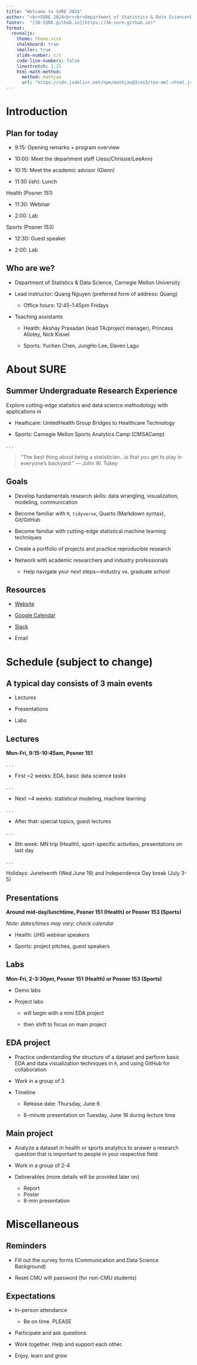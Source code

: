 ```yaml
---
title: "Welcome to SURE 2024"
author: "<br>SURE 2024<br><br>Department of Statistics & Data Science<br>Carnegie Mellon University"
footer:  "[36-SURE.github.io](https://36-sure.github.io)"
format:
  revealjs:
    theme: theme.scss
    chalkboard: true
    smaller: true
    slide-number: c/t
    code-line-numbers: false
    linestretch: 1.25
    html-math-method:
      method: mathjax
      url: "https://cdn.jsdelivr.net/npm/mathjax@3/es5/tex-mml-chtml.js"
---
```


# Introduction

## Plan for today

* 9:15: Opening remarks + program overview

* 10:00: Meet the department staff (Jess/Chrissie/LeeAnn)

* 10:15: Meet the academic advisor (Glenn)

* 11:30 (ish): Lunch

Health (Posner 151)

*   11:30: Webinar

*   2:00: Lab

Sports (Posner 153)

*   12:30: Guest speaker

*   2:00: Lab

## Who are we?

* Department of Statistics & Data Science, Carnegie Mellon University

* Lead instructor: Quang Nguyen (preferred form of address: Quang)

  *   Office hours: 12:45-1:45pm Fridays

* Teaching assistants
  
  * Health: Akshay Prasadan (lead TA/project manager), Princess Allotey, Nick Kissel
  
  * Sports: Yuchen Chen, JungHo Lee, Daven Lagu


# About SURE

## Summer Undergraduate Research Experience

Explore cutting-edge statistics and data science methodology with applications in

* Heathcare: UnitedHealth Group Bridges to Healthcare Technology

* Sports: Carnegie Mellon Sports Analytics Camp (CMSACamp)

. . .

> "The best thing about being a statistician...is that you get to play in everyone’s backyard." --- John W. Tukey

## Goals

* Develop fundamentals research skills: data wrangling, visualization, modeling, communication

* Become familiar with `R`, `tidyverse`, Quarto (Markdown syntax), Git/GitHub

* Become familiar with cutting-edge statistical machine learning techniques

* Create a portfolio of projects and practice reproducible research

* Network with academic researchers and industry professionals

  * Help navigate your next steps---industry vs. graduate school
  
## Resources

* [Website](https://36-SURE.github.io/)

* [Google Calendar](https://calendar.google.com/calendar/embed?src=c_aca0e704d928c40d5a0dc89ec61c27e8d48e5f6367e1935f254c5131ebf93bb7%40group.calendar.google.com)

* [Slack](https://sure2024.slack.com/)

* Email
  
<!-- ## SURE alumni -->


# Schedule (subject to change)

## A typical day consists of 3 main events

* Lectures 

* Presentations

* Labs

## Lectures

**Mon-Fri, 9:15-10:45am, Posner 151**

. . .

* First ~2 weeks: EDA, basic data science tasks

. . .
  
* Next ~4 weeks: statistical modeling, machine learning

. . .
  
* After that: special topics, guest lectures

. . .
  
* 8th week: MN trip (Health), sport-specific activities, presentations on last day

. . .

Holidays: Juneteenth (Wed June 19) and Independence Day break (July 3-5)

## Presentations

**Around mid-day/lunchtime, Posner 151 (Health) or Posner 153 (Sports)**

*Note: dates/times may vary; check calendar*

*   Health: UHG webinar speakers

*   Sports: project pitches, guest speakers

## Labs

**Mon-Fri, 2-3:30pm, Posner 151 (Health) or Posner 153 (Sports)**
  
* Demo labs

* Project labs

    * will begin with a mini EDA project
    
    * then shift to focus on main project

## EDA project

* Practice understanding the structure of a dataset and perform basic EDA and data visualization techniques in `R`, and using GitHub for collaboration

* Work in a group of 3

* Timeline

  *   Release date: Thursday, June 6
  
  *   8-minute presentation on Tuesday, June 18 during lecture time

## Main project

* Analyze a dataset in health or sports analytics to answer a research question that is important to people in your respective field

* Work in a group of 2-4

* Deliverables (more details will be provided later on)

  * Report
  * Poster 
  * 8-min presentation

# Miscellaneous

## Reminders

* Fill out the survey forms (Communication and Data Science Background)

* Reset CMU wifi password (for non-CMU students)

## Expectations

* In-person attendance

  * Be on time. PLEASE
  
* Participate and ask questions

* Work together. Help and support each other.

* Enjoy, learn and grow
